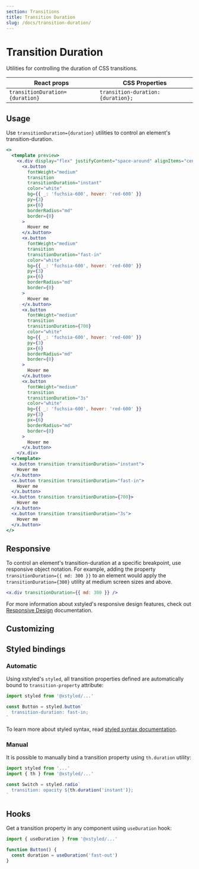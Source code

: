 ```yaml
---
section: Transitions
title: Transition Duration
slug: /docs/transition-duration/
---
```


# Transition Duration

Utilities for controlling the duration of CSS transitions.

<carbon-ad />

| React props                     | CSS Properties                     |
| ------------------------------- | ---------------------------------- |
| `transitionDuration={duration}` | `transition-duration: {duration};` |

## Usage

Use `transitionDuration={duration}` utilities to control an element's transition-duration.

```jsx preview color=fuchsia
<>
  <template preview>
    <x.div display="flex" justifyContent="space-around" alignItems="center">
      <x.button
        fontWeight="medium"
        transition
        transitionDuration="instant"
        color="white"
        bg={{ _: 'fuchsia-600', hover: 'red-600' }}
        py={3}
        px={6}
        borderRadius="md"
        border={0}
      >
        Hover me
      </x.button>
      <x.button
        fontWeight="medium"
        transition
        transitionDuration="fast-in"
        color="white"
        bg={{ _: 'fuchsia-600', hover: 'red-600' }}
        py={3}
        px={6}
        borderRadius="md"
        border={0}
      >
        Hover me
      </x.button>
      <x.button
        fontWeight="medium"
        transition
        transitionDuration={700}
        color="white"
        bg={{ _: 'fuchsia-600', hover: 'red-600' }}
        py={3}
        px={6}
        borderRadius="md"
        border={0}
      >
        Hover me
      </x.button>
      <x.button
        fontWeight="medium"
        transition
        transitionDuration="3s"
        color="white"
        bg={{ _: 'fuchsia-600', hover: 'red-600' }}
        py={3}
        px={6}
        borderRadius="md"
        border={0}
      >
        Hover me
      </x.button>
    </x.div>
  </template>
  <x.button transition transitionDuration="instant">
    Hover me
  </x.button>
  <x.button transition transitionDuration="fast-in">
    Hover me
  </x.button>
  <x.button transition transitionDuration={700}>
    Hover me
  </x.button>
  <x.button transition transitionDuration="3s">
    Hover me
  </x.button>
</>
```

## Responsive

To control an element's transition-duration at a specific breakpoint, use responsive object notation. For example, adding the property `transitionDuration={{ md: 300 }}` to an element would apply the `transitionDuration={300}` utility at medium screen sizes and above.

```jsx
<x.div transitionDuration={{ md: 300 }} />
```

For more information about xstyled's responsive design features, check out [Responsive Design](/docs/responsive-design/) documentation.

## Customizing


<CustomizeDurations />

## Styled bindings

### Automatic

Using xstyled's `styled`, all transition properties defined are automatically bound to `transition-property` attribute:

```js
import styled from '@xstyled/...'

const Button = styled.button`
  transition-duration: fast-in;
`
```

To learn more about styled syntax, read [styled syntax documentation](/docs/magic-styled-components/).

### Manual

It is possible to manually bind a transition property using `th.duration` utility:

```js
import styled from '...'
import { th } from '@xstyled/...'

const Switch = styled.radio`
  transition: opacity ${th.duration('instant')};
`
```

## Hooks

Get a transition property in any component using `useDuration` hook:

```js
import { useDuration } from '@xstyled/...'

function Button() {
  const duration = useDuration('fast-out')
}
```
